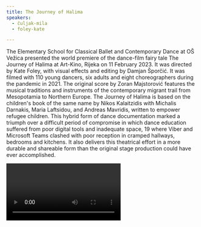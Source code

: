 ```yaml
---
title: The Journey of Halima
speakers:
  - čuljak-mila
  - foley-kate

---
```

The Elementary School for Classical Ballet and Contemporary Dance at OŠ Vežica presented the world premiere of the dance-film fairy tale The Journey of Halima at Art-Kino, Rijeka on 11 February 2023. It was directed by Kate Foley, with visual effects and editing by Damjan Šporčić. It was filmed with 110 young dancers, six adults and eight choreographers during the pandemic in 2021. The original score by Zoran Majstorović features the musical traditions and instruments of the contemporary migrant trail from Mesopotamia to Northern Europe. The Journey of Halima is based on the children's book of the same name by Nikos Kalaitzidis with Michalis Darnakis, Maria Laftsidou, and Andreas Mavridis, written to empower refugee children. This hybrid form of dance documentation marked a triumph over a difficult period of compromise in which dance education suffered from poor digital tools and inadequate space, 19 where Viber and Microsoft Teams clashed with poor reception in cramped hallways, bedrooms and kitchens. It also delivers this theatrical effort in a more durable and shareable form than the original stage production could have ever accomplished.

<Video provider="youtube" id="jL6FU5uY0II" />

<Speakers>
  <Speaker speaker="čuljak-mila">

  </Speaker>

  <Speaker speaker="foley-kate">

  </Speaker>
</Speakers>